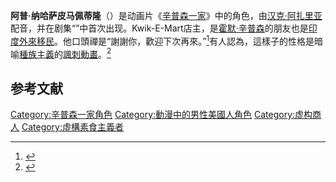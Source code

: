 {{Expand|time=2016-09-30T15:16:35+00:00}}
{{noteTA
|G1=Simpsons
}}
{{Simpsons character
|name=阿普·纳哈萨皮马佩蒂隆
|image=<!-- 檔案不存在 [[File:Apu_Nahasapeemapetilon_(The_Simpsons).png|222px]] ，可從英文維基百科取得 -->
|gender=[[男性|男性]]
|job=Kwik-E-Mart店主<br>春田镇義工首席<br>消防局
|hair=黑色
|relatives='''妻子：'''門朱拉·纳哈萨皮马佩蒂隆<br>'''兒子：''' 阿奴普，納班杜，桑迪普和基特<br />'''女兒：''' 烏瑪，普娜姆，普莉亞和莎希<br>'''兄弟：''' [[桑傑·纳哈萨皮马佩蒂隆|桑傑·纳哈萨皮马佩蒂隆]] <br />'''外甥女:''' 帕胡莎潔他<br />'''外甥子:''' 賈姆舍德
|appearance= “{{link-en|搬弄是非的头|The Telltale Head}}”
|voiceactor=[[汉克·阿扎里亚|汉克·阿扎里亚]]
}}
'''阿普·纳哈萨皮马佩蒂隆'''（{{lang-en|'''Apu Nahasapeemapetilon'''}}）是动画片《[[辛普森一家|辛普森一家]]》中的角色，由[[汉克·阿扎里亚|汉克·阿扎里亚]]配音，并在剧集“{{link-en|搬弄是非的头|The Telltale Head}}”中首次出现。Kwik-E-Mart店主，是[[霍默·辛普森|霍默·辛普森]]的朋友也是[[印度裔美國人|印度]][[外來移民|外來移民]]。他口頭禪是“謝謝你，歡迎下次再來。”<ref>{{cite news |url=http://www.channel4.com/programmes/the-simpsons/articles/apu-nahasapeemapetilon |archiveurl=https://web.archive.org/web/20121026044656/http://www.channel4.com/programmes/the-simpsons/articles/apu-nahasapeemapetilon |archivedate=2012-10-26 |title=Apu Nahasapeemapetilon |publisher=[[Channel_4|Channel 4]] |author=Matt Groening |year=2009 |accessdate=2011-09-25 |deadurl=yes }}</ref>有人認為，這樣子的性格是暗喻[[種族主義|種族主義]]的[[諷刺畫|諷刺動畫]]。<ref>{{cite news|last=Vij|first=Manish|title=The Apu travesty|url=http://www.theguardian.com/commentisfree/2007/jul/16/theaputragedy|newspaper=The Guardian|date=2007-07-16|accessdate=2014-07-31|archive-date=2014-10-05|archive-url=https://web.archive.org/web/20141005094955/http://www.theguardian.com/commentisfree/2007/jul/16/theaputragedy|dead-url=no}}</ref>

== 参考文献 ==
{{reflist}}

{{Simpsons characters}}

{{Simpsons-stub}}

[[Category:辛普森一家角色|Category:辛普森一家角色]]
[[Category:動漫中的男性美國人角色|Category:動漫中的男性美國人角色]]
[[Category:虚构商人|Category:虚构商人]]
[[Category:虛構素食主義者|Category:虛構素食主義者]]